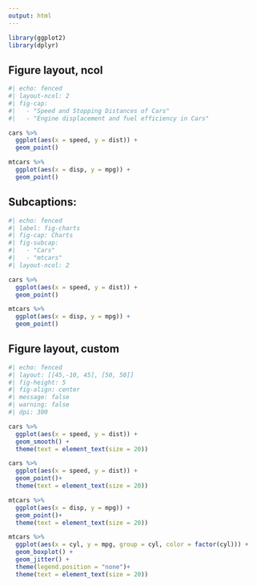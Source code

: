 ```yaml
---
output: html
---
```


```r
library(ggplot2)
library(dplyr)
```


## Figure layout, ncol

```r
#| echo: fenced
#| layout-ncol: 2
#| fig-cap: 
#|   - "Speed and Stopping Distances of Cars"
#|   - "Engine displacement and fuel efficiency in Cars"

cars %>% 
  ggplot(aes(x = speed, y = dist)) +
  geom_point()

mtcars %>% 
  ggplot(aes(x = disp, y = mpg)) +
  geom_point()
```


## Subcaptions:

```r
#| echo: fenced
#| label: fig-charts
#| fig-cap: Charts
#| fig-subcap: 
#|   - "Cars"
#|   - "mtcars"
#| layout-ncol: 2

cars %>% 
  ggplot(aes(x = speed, y = dist)) +
  geom_point()

mtcars %>% 
  ggplot(aes(x = disp, y = mpg)) +
  geom_point()
```

## Figure layout, custom

```r
#| echo: fenced
#| layout: [[45,-10, 45], [50, 50]]
#| fig-height: 5
#| fig-align: center
#| message: false
#| warning: false
#| dpi: 300

cars %>% 
  ggplot(aes(x = speed, y = dist)) +
  geom_smooth() +
  theme(text = element_text(size = 20))

cars %>% 
  ggplot(aes(x = speed, y = dist)) +
  geom_point()+
  theme(text = element_text(size = 20))

mtcars %>% 
  ggplot(aes(x = disp, y = mpg)) +
  geom_point()+
  theme(text = element_text(size = 20))

mtcars %>% 
  ggplot(aes(x = cyl, y = mpg, group = cyl, color = factor(cyl))) +
  geom_boxplot() +
  geom_jitter() +
  theme(legend.position = "none")+
  theme(text = element_text(size = 20))

```

